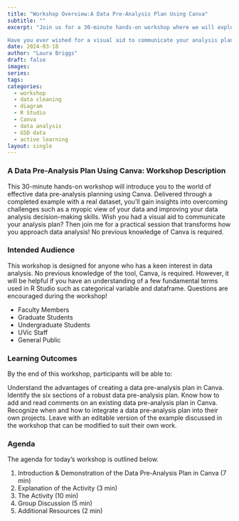 ```yaml
---
title: "Workshop Overview:A Data Pre-Analysis Plan Using Canva"
subtitle: ""
excerpt: "Join us for a 30-minute hands-on workshop where we will explore the world of effective data pre-analysis planning using Canva. We'll use a real dataset to address common challenges, such as having a narrow perspective on your data. Together, we'll work to improve your data analysis decision-making skills.

Have you ever wished for a visual aid to communicate your analysis plan? You're in luck! No previous knowledge of Canva is required – just bring your curiosity and enthusiasm!"
date: 2024-03-18
author: "Laura Briggs"
draft: false
images:
series:
tags:
categories:
  - workshop
  - data cleaning
  - diagram
  - R Studio
  - Canva
  - data analysis
  - GSD data
  - active learning
layout: single
---
```


### A Data Pre-Analysis Plan Using Canva: Workshop Description

This 30-minute hands-on workshop will introduce you to the world of effective data pre-analysis planning using Canva. Delivered through a completed example with a real dataset, you'll gain insights into overcoming challenges such as a myopic view of your data and improving your data analysis decision-making skills. Wish you had a visual aid to communicate your analysis plan? Then join me for a practical session that transforms how you approach data analysis! No previous knowledge of Canva is required.

### Intended Audience

This workshop is designed for anyone who has a keen interest in data analysis. No previous knowledge of the tool, Canva, is required. However, it will be helpful if you have an understanding of a few fundamental terms used in R Studio such as categorical variable and dataframe. Questions are encouraged during the workshop!

* Faculty Members
* Graduate Students
* Undergraduate Students
* UVic Staff
* General Public

### Learning Outcomes

By the end of this workshop, participants will be able to:

Understand the advantages of creating a data pre-analysis plan in Canva. 
Identify the six sections of a robust data pre-analysis plan. 
Know how to add and read comments on an existing data pre-analysis plan in Canva.
Recognize when and how to integrate a data pre-analysis plan into their own projects.
Leave with an editable version of the example discussed in the workshop that can be modified to suit their own work. 

### Agenda

The agenda for today's workshop is outlined below.

1. Introduction & Demonstration of the Data Pre-Analysis Plan in Canva (7 min)
2. Explanation of the Activity (3 min)
3. The Activity (10 min)
4. Group Discussion (5 min)
5. Additional Resources (2 min)
